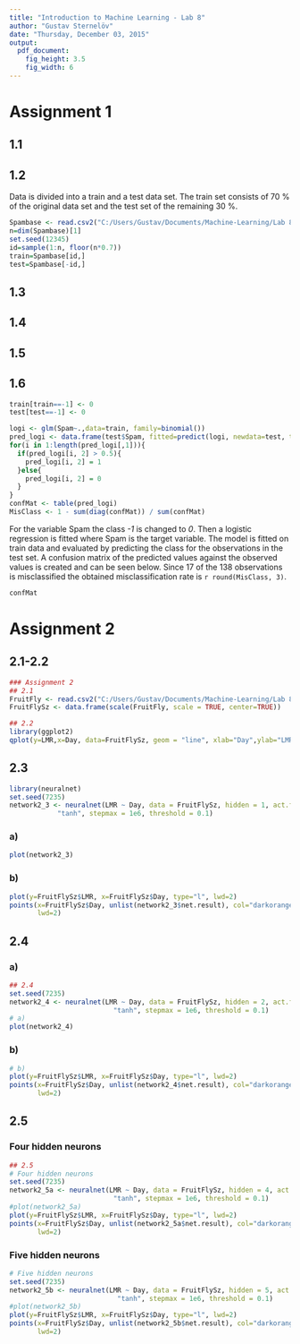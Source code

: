 ```yaml
---
title: "Introduction to Machine Learning - Lab 8"
author: "Gustav Sternelöv"
date: "Thursday, December 03, 2015"
output:
  pdf_document:
    fig_height: 3.5
    fig_width: 6
---
```


# Assignment 1

## 1.1

## 1.2
Data is divided into a train and a test data set. The train set consists of 70 % of the original data set and the test set of the remaining 30 %.
```r
Spambase <- read.csv2("C:/Users/Gustav/Documents/Machine-Learning/Lab 8/spambaseshort.csv", sep=";")
n=dim(Spambase)[1]
set.seed(12345)
id=sample(1:n, floor(n*0.7))
train=Spambase[id,]
test=Spambase[-id,]
```

## 1.3

## 1.4

## 1.5

## 1.6
```r
train[train==-1] <- 0
test[test==-1] <- 0

logi <- glm(Spam~.,data=train, family=binomial())
pred_logi <- data.frame(test$Spam, fitted=predict(logi, newdata=test, type="response"))
for(i in 1:length(pred_logi[,1])){
  if(pred_logi[i, 2] > 0.5){
    pred_logi[i, 2] = 1
  }else{
    pred_logi[i, 2] = 0
  }
}
confMat <- table(pred_logi)
MisClass <- 1 - sum(diag(confMat)) / sum(confMat)
```

For the variable Spam the class *-1* is changed to *0*. Then a logistic regression is fitted where Spam is the target variable. The model is fitted on train data and evaluated by predicting the class for the observations in the test set. A confusion matrix of the predicted values against the observed values is created and can be seen  below. Since 17 of the 138 observations is misclassified the obtained misclassification rate is `r round(MisClass, 3)`.

```r
confMat
```


# Assignment 2

## 2.1-2.2

```r
### Assignment 2
## 2.1
FruitFly <- read.csv2("C:/Users/Gustav/Documents/Machine-Learning/Lab 8/mortality.csv", sep=";")
FruitFlySz <- data.frame(scale(FruitFly, scale = TRUE, center=TRUE))

## 2.2
library(ggplot2)
qplot(y=LMR,x=Day, data=FruitFlySz, geom = "line", xlab="Day",ylab="LMR") 
```

## 2.3
```r
library(neuralnet)
set.seed(7235)
network2_3 <- neuralnet(LMR ~ Day, data = FruitFlySz, hidden = 1, act.fct =
            "tanh", stepmax = 1e6, threshold = 0.1)
```
### a)
```r
plot(network2_3)
```

### b)

```r
plot(y=FruitFlySz$LMR, x=FruitFlySz$Day, type="l", lwd=2)
points(x=FruitFlySz$Day, unlist(network2_3$net.result), col="darkorange", type="l",
       lwd=2)
```

## 2.4

### a)
```r
## 2.4
set.seed(7235)
network2_4 <- neuralnet(LMR ~ Day, data = FruitFlySz, hidden = 2, act.fct =
                          "tanh", stepmax = 1e6, threshold = 0.1)
# a)
plot(network2_4)
```

### b)
```r
# b)
plot(y=FruitFlySz$LMR, x=FruitFlySz$Day, type="l", lwd=2)
points(x=FruitFlySz$Day, unlist(network2_4$net.result), col="darkorange", type="l",
       lwd=2)
```


## 2.5

### Four hidden neurons
```r
## 2.5
# Four hidden neurons
set.seed(7235)
network2_5a <- neuralnet(LMR ~ Day, data = FruitFlySz, hidden = 4, act.fct =
                          "tanh", stepmax = 1e6, threshold = 0.1)
#plot(network2_5a)
plot(y=FruitFlySz$LMR, x=FruitFlySz$Day, type="l", lwd=2)
points(x=FruitFlySz$Day, unlist(network2_5a$net.result), col="darkorange", type="l",
       lwd=2)
```


### Five hidden neurons
```r
# Five hidden neurons
set.seed(7235)
network2_5b <- neuralnet(LMR ~ Day, data = FruitFlySz, hidden = 5, act.fct =
                           "tanh", stepmax = 1e6, threshold = 0.1)
#plot(network2_5b)
plot(y=FruitFlySz$LMR, x=FruitFlySz$Day, type="l", lwd=2)
points(x=FruitFlySz$Day, unlist(network2_5b$net.result), col="darkorange", type="l",
       lwd=2)
```

